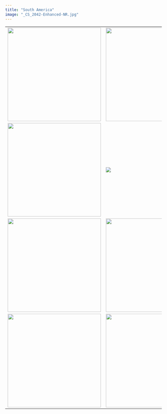 ```yaml
---
title: "South America"
image: "_CS_2042-Enhanced-NR.jpg"
---
```


|                                            |                                 |                                  |                                              |
|----------------------|----------------------|----------------------|---------------------|
| ![](_CS_2042-Enhanced-NR.jpg){width="300"} | ![](_CS_0260.jpg){width="300"}  | ![](_CS_9475-2.jpg){width="300"} | ![](_CS_2099-Enhanced-NR-2.jpg){width="300"} |
| ![](_CS_0456.jpg){width="300"}             | ![](_CS_2075-Enhanced-NR-2.jpg) | ![](_CS_0587.jpg){width="300"}   | ![](_CS_1325.jpg){width="300"}               |
| ![](_CS_1348.jpg){width="300"}             | ![](_CS_0458.jpg){width="300"}  | ![](_CS_9580.jpg){width="300"}   | ![](_CS_1269.jpg){width="300"}               |
| ![](_CS_9395.jpg){width="300"}             | ![](_CS_9411.jpg){width="300"}  | ![](_CS_9513.jpg){width="300"}   | ![](_CS_0812.jpg){width="300"}               |
